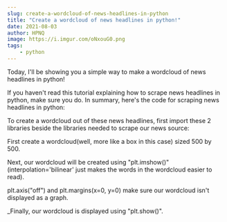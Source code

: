 ```yaml
---
slug: create-a-wordcloud-of-news-headlines-in-python
title: "Create a wordcloud of news headlines in python!"
date: 2021-08-03
author: HPNQ
image: https://i.imgur.com/oNxouG0.png
tags:
    - python
---
```


Today, I'll be showing you a simple way to make a wordcloud of news headlines in python!

If you haven't read this tutorial explaining how to scrape news headlines in python, make sure you do.
In summary, here's the code for scraping news headlines in python:

To create a wordcloud out of these news headlines, first import these 2 libraries beside the libraries needed to scrape our news source:

First create a wordcloud(well, more like a box in this case) sized 500 by 500.

Next, our wordcloud will be created using "plt.imshow()" (interpolation='bilinear' just makes the words in the wordcloud easier to read).

plt.axis("off") and plt.margins(x=0, y=0) make sure our wordcloud isn't displayed as a graph.

_Finally, our wordcloud is displayed using "plt.show()".